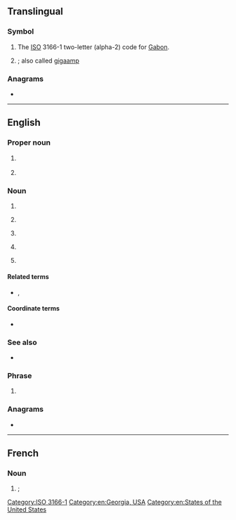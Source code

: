 {{also|Appendix:Variations of "ga"}}
==Translingual==
{{wikipedia}}

===Symbol===
{{head|mul|symbol}}

# The [[ISO]] 3166-1 two-letter (alpha-2) code for [[Gabon]].
# {{SI-unit-abb|giga|ampere|[[electrical current]]}}; also called [[gigaamp]]

===Anagrams===

* {{l|mul|AG}}

[[Category:ISO 3166-1]]

----

==English==

===Proper noun===
{{head|en|proper noun}}

# {{lb|en|linguistics}} {{abbreviation of|General American|lang=en}}
# {{lb|en|chiefly|US}} {{abbreviation of|Georgia|lang=en}}

===Noun===
{{en-noun|~}}

# {{abbreviation of|general availability|lang=en}}
# {{lb|en|aviation|general}} {{abbreviation of|general aviation|lang=en}}
# {{lb|en|netball}} {{abbreviation of|goal attack|lang=en}}
# {{lb|en|software}} {{abbreviation of|genetic algorithm|lang=en}}
# {{lb|en|sports}} {{abbreviation of|[[goals]] [[against]]|lang=en}}

====Related terms====
* {{sense|sports}} {{l|en|G}}, {{l|en|GF}}

====Coordinate terms====
* {{sense|aviation}} {{l|en|AG}} {{gloss|agricultural aviation}}

===See also===
* {{projectlink|wikipedia|Genetic algorithm}}

===Phrase===
{{head|en|phrase}}

# {{lb|en|[[TTY]]}} {{abbreviation of|go ahead|lang=en}}

===Anagrams===
* {{anagrams|en|a=ag|A/G|AG|Ag|Ag.|ag}}

[[Category:en:Georgia, USA]]
[[Category:en:States of the United States]]

----

==French==

===Noun===
{{fr-noun|m|-}}

# {{l|en|ATM|gloss=automated/automatic teller machine}}; {{abbreviation of|lang=fr|guichet automatique}}